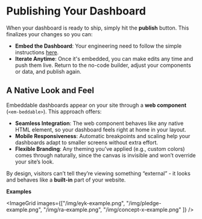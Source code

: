 
# Publishing Your Dashboard

When your dashboard is ready to ship, simply hit the **publish** button. This finalizes your changes so you can:

- **Embed the Dashboard**: Your engineering need to follow the simple instructions [here](/deployment/embedding).
- **Iterate Anytime**: Once it's embedded, you can make edits any time and push them live. Return to the no-code builder, adjust your components or data, and publish again.

## A Native Look and Feel

Embeddable dashboards appear on your site through a **web component** (`<em-beddable>`). This approach offers:

- **Seamless Integration**: The web component behaves like any native HTML element, so your dashboard feels right at home in your layout.
- **Mobile Responsiveness**: Automatic breakpoints and scaling help your dashboards adapt to smaller screens without extra effort.
- **Flexible Branding**: Any theming you’ve applied (e.g., custom colors) comes through naturally, since the canvas is invisible and won’t override your site’s look.

By design, visitors can’t tell they’re viewing something “external” - it looks and behaves like a **built-in** part of your website.

**Examples**

<ImageGrid images={["/img/eyk-example.png", "/img/pledge-example.png", "/img/ra-example.png", "/img/concept-x-example.png" ]} />